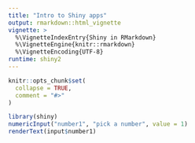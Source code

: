```yaml
---
title: "Intro to Shiny apps"
output: rmarkdown::html_vignette
vignette: >
  %\VignetteIndexEntry{Shiny in RMarkdown}
  %\VignetteEngine{knitr::rmarkdown}
  %\VignetteEncoding{UTF-8}
runtime: shiny2
---
```


```r
knitr::opts_chunk$set(
  collapse = TRUE,
  comment = "#>"
)
```

```r
library(shiny)
numericInput("number1", "pick a number", value = 1)
renderText(input$number1)
```


